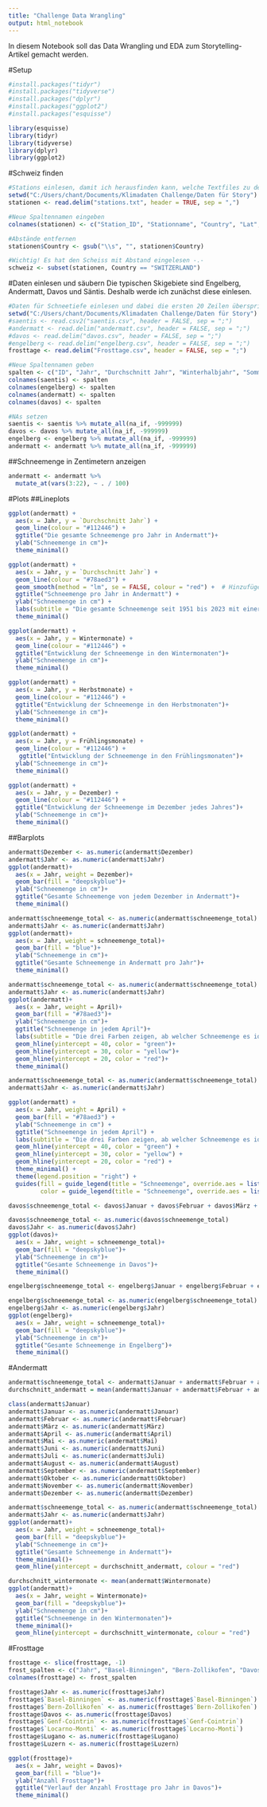 ```yaml
---
title: "Challenge Data Wrangling"
output: html_notebook
---
```

In diesem Notebook soll das Data Wrangling und EDA zum Storytelling-Artikel gemacht werden. 

#Setup
```r
#install.packages("tidyr")
#install.packages("tidyverse")
#install.packages("dplyr")
#install.packages("ggplot2")
#install.packages("esquisse")
```

```r
library(esquisse)
library(tidyr)
library(tidyverse)
library(dplyr)
library(ggplot2)
```
#Schweiz finden
```r
#Stations einlesen, damit ich herausfinden kann, welche Textfiles zu den Schweizer Stationen gehören
setwd("C:/Users/chant/Documents/Klimadaten Challenge/Daten für Story")
stationen <- read.delim("stations.txt", header = TRUE, sep = ",")
```

```r
#Neue Spaltennamen eingeben
colnames(stationen) <- c("Station_ID", "Stationname", "Country", "Lat", "Lon", "Height")
```

```r
#Abstände entfernen
stationen$Country <- gsub("\\s", "", stationen$Country)
```

```r
#Wichtig! Es hat den Scheiss mit Abstand eingelesen -.-
schweiz <- subset(stationen, Country == "SWITZERLAND")
```
#Daten einlesen und säubern
Die typischen Skigebiete sind Engelberg, Andermatt, Davos und Säntis. Deshalb werde ich zunächst diese einlesen. 
```r
#Daten für Schneetiefe einlesen und dabei die ersten 20 Zeilen überspringen
setwd("C:/Users/chant/Documents/Klimadaten Challenge/Daten für Story")
#saentis <- read.csv2("saentis.csv", header = FALSE, sep = ";")
#andermatt <- read.delim("andermatt.csv", header = FALSE, sep = ";")
#davos <- read.delim("davos.csv", header = FALSE, sep = ";")
#engelberg <- read.delim("engelberg.csv", header = FALSE, sep = ";")
frosttage <- read.delim("Frosttage.csv", header = FALSE, sep = ";")
```
```r
#Neue Spaltennamen geben
spalten <- c("ID", "Jahr", "Durchschnitt Jahr", "Winterhalbjahr", "Sommerhalbjahr", "Wintermonate", "Frühlingsmonate", "Sommermonate", "Herbstmonate", "Januar", "Februar", "März", "April", "Mai", "Juni", "Juli", "August", "September", "Oktober", "November", "Dezember")
colnames(saentis) <- spalten
colnames(engelberg) <- spalten
colnames(andermatt) <- spalten
colnames(davos) <- spalten
```

```r
#NAs setzen
saentis <- saentis %>% mutate_all(na_if, -999999)
davos <- davos %>% mutate_all(na_if, -999999)
engelberg <- engelberg %>% mutate_all(na_if, -999999)
andermatt <- andermatt %>% mutate_all(na_if, -999999)
```

##Schneemenge in Zentimetern anzeigen
```r
andermatt <- andermatt %>%
  mutate_at(vars(3:22), ~ . / 100)
```

#Plots
##Lineplots
```r
ggplot(andermatt) +
  aes(x = Jahr, y = `Durchschnitt Jahr`) +
  geom_line(colour = "#112446") +
  ggtitle("Die gesamte Schneemenge pro Jahr in Andermatt")+
  ylab("Schneemenge in cm")+
  theme_minimal()
```
```r
ggplot(andermatt) +
  aes(x = Jahr, y = `Durchschnitt Jahr`) +
  geom_line(colour = "#78aed3") +
  geom_smooth(method = "lm", se = FALSE, colour = "red") +  # Hinzufügen der Trendlinie
  ggtitle("Schneemenge pro Jahr in Andermatt") +
  ylab("Schneemenge in cm") + 
  labs(subtitle = "Die gesamte Schneemenge seit 1951 bis 2023 mit einer roten Trendlinie") +
  theme_minimal()
```


```r
ggplot(andermatt) +
  aes(x = Jahr, y = Wintermonate) +
  geom_line(colour = "#112446") +
  ggtitle("Entwicklung der Schneemenge in den Wintermonaten")+
  ylab("Schneemenge in cm")+
  theme_minimal()
```

```r
ggplot(andermatt) +
  aes(x = Jahr, y = Herbstmonate) +
  geom_line(colour = "#112446") +
  ggtitle("Entwicklung der Schneemenge in den Herbstmonaten")+
  ylab("Schneemenge in cm")+
  theme_minimal()
```

```r
ggplot(andermatt) +
  aes(x = Jahr, y = Frühlingsmonate) +
  geom_line(colour = "#112446") +
   ggtitle("Entwicklung der Schneemenge in den Frühlingsmonaten")+
  ylab("Schneemenge in cm")+
  theme_minimal()
```

```r
ggplot(andermatt) +
  aes(x = Jahr, y = Dezember) +
  geom_line(colour = "#112446") +
  ggtitle("Entwicklung der Schneemenge im Dezember jedes Jahres")+
  ylab("Schneemenge in cm")+
  theme_minimal()
```
##Barplots
```r
andermatt$Dezember <- as.numeric(andermatt$Dezember)
andermatt$Jahr <- as.numeric(andermatt$Jahr)
ggplot(andermatt)+
  aes(x = Jahr, weight = Dezember)+
  geom_bar(fill = "deepskyblue")+
  ylab("Schneemenge in cm")+
  ggtitle("Gesamte Schneemenge von jedem Dezember in Andermatt")+
  theme_minimal()
```
```r
andermatt$schneemenge_total <- as.numeric(andermatt$schneemenge_total)
andermatt$Jahr <- as.numeric(andermatt$Jahr)
ggplot(andermatt)+
  aes(x = Jahr, weight = schneemenge_total)+
  geom_bar(fill = "blue")+
  ylab("Schneemenge in cm")+
  ggtitle("Gesamte Schneemenge in Andermatt pro Jahr")+
  theme_minimal()
```
```r
andermatt$schneemenge_total <- as.numeric(andermatt$schneemenge_total)
andermatt$Jahr <- as.numeric(andermatt$Jahr)
ggplot(andermatt)+
  aes(x = Jahr, weight = April)+
  geom_bar(fill = "#78aed3")+
  ylab("Schneemenge in cm")+
  ggtitle("Schneemenge in jedem April")+
  labs(subtitle = "Die drei Farben zeigen, ab welcher Schneemenge es ideal, möglich und kritisch zum Skifahren ist.")+
  geom_hline(yintercept = 40, color = "green")+
  geom_hline(yintercept = 30, color = "yellow")+
  geom_hline(yintercept = 20, color = "red")+
  theme_minimal()
```

```r
andermatt$schneemenge_total <- as.numeric(andermatt$schneemenge_total)
andermatt$Jahr <- as.numeric(andermatt$Jahr)

ggplot(andermatt) +
  aes(x = Jahr, weight = April) +
  geom_bar(fill = "#78aed3") +
  ylab("Schneemenge in cm") +
  ggtitle("Schneemenge in jedem April") +
  labs(subtitle = "Die drei Farben zeigen, ab welcher Schneemenge es ideal, möglich und kritisch zum Skifahren ist.") +
  geom_hline(yintercept = 40, color = "green") +
  geom_hline(yintercept = 30, color = "yellow") +
  geom_hline(yintercept = 20, color = "red") +
  theme_minimal() +
  theme(legend.position = "right") +
  guides(fill = guide_legend(title = "Schneemenge", override.aes = list(fill = c("green", "yellow", "red"))),
         color = guide_legend(title = "Schneemenge", override.aes = list(color = c("green", "yellow", "red"))))
```


```r
davos$schneemenge_total <- davos$Januar + davos$Februar + davos$März + davos$April + davos$Mai + davos$Juni + davos$Juli + davos$August + davos$September + davos$Oktober + davos$November + davos$Dezember
```

```r
davos$schneemenge_total <- as.numeric(davos$schneemenge_total)
davos$Jahr <- as.numeric(davos$Jahr)
ggplot(davos)+
  aes(x = Jahr, weight = schneemenge_total)+
  geom_bar(fill = "deepskyblue")+
  ylab("Schneemenge in cm")+
  ggtitle("Gesamte Schneemenge in Davos")+
  theme_minimal()
```
```r
engelberg$schneemenge_total <- engelberg$Januar + engelberg$Februar + engelberg$März + engelberg$April + engelberg$Mai + engelberg$Juni + engelberg$Juli + engelberg$August + engelberg$September + engelberg$Oktober + engelberg$November + engelberg$Dezember
```

```r
engelberg$schneemenge_total <- as.numeric(engelberg$schneemenge_total)
engelberg$Jahr <- as.numeric(engelberg$Jahr)
ggplot(engelberg)+
  aes(x = Jahr, weight = schneemenge_total)+
  geom_bar(fill = "deepskyblue")+
  ylab("Schneemenge in cm")+
  ggtitle("Gesamte Schneemenge in Engelberg")+
  theme_minimal()
```
#Andermatt
```r
andermatt$schneemenge_total <- andermatt$Januar + andermatt$Februar + andermatt$März + andermatt$April + andermatt$Mai + andermatt$Juni + andermatt$Juli + andermatt$August + andermatt$September + andermatt$Oktober + andermatt$November + andermatt$Dezember
durchschnitt_andermatt = mean(andermatt$Januar + andermatt$Februar + andermatt$März + andermatt$April + andermatt$Mai + andermatt$Juni + andermatt$Juli + andermatt$August + andermatt$September + andermatt$Oktober + andermatt$November + andermatt$Dezember)
```

```r
class(andermatt$Januar)
andermatt$Januar <- as.numeric(andermatt$Januar)
andermatt$Februar <- as.numeric(andermatt$Februar)
andermatt$März <- as.numeric(andermatt$März)
andermatt$April <- as.numeric(andermatt$April)
andermatt$Mai <- as.numeric(andermatt$Mai)
andermatt$Juni <- as.numeric(andermatt$Juni)
andermatt$Juli <- as.numeric(andermatt$Juli)
andermatt$August <- as.numeric(andermatt$August)
andermatt$September <- as.numeric(andermatt$September)
andermatt$Oktober <- as.numeric(andermatt$Oktober)
andermatt$November <- as.numeric(andermatt$November)
andermatt$Dezember <- as.numeric(andermatt$Dezember)
```

```r
andermatt$schneemenge_total <- as.numeric(andermatt$schneemenge_total)
andermatt$Jahr <- as.numeric(andermatt$Jahr)
ggplot(andermatt)+
  aes(x = Jahr, weight = schneemenge_total)+
  geom_bar(fill = "deepskyblue")+
  ylab("Schneemenge in cm")+
  ggtitle("Gesamte Schneemenge in Andermatt")+
  theme_minimal()+
  geom_hline(yintercept = durchschnitt_andermatt, colour = "red")
```

```r
durchschnitt_wintermonate <- mean(andermatt$Wintermonate)
ggplot(andermatt)+
  aes(x = Jahr, weight = Wintermonate)+
  geom_bar(fill = "deepskyblue")+
  ylab("Schneemenge in cm")+
  ggtitle("Schneemenge in den Wintermonaten")+
  theme_minimal()+
  geom_hline(yintercept = durchschnitt_wintermonate, colour = "red")
```

#Frosttage
```r
frosttage <- slice(frosttage, -1)
frost_spalten <- c("Jahr", "Basel-Binningen", "Bern-Zollikofen", "Davos", "Genf-Cointrin", "Locarno-Monti", "Lugano", "Luzern", "Neuenburg", "Säntis", "Samedan", "Sitten", "St. Gallen", "Zürich-Fluntern")
colnames(frosttage) <- frost_spalten
```

```r
frosttage$Jahr <- as.numeric(frosttage$Jahr)
frosttage$`Basel-Binningen` <- as.numeric(frosttage$`Basel-Binningen`)
frosttage$`Bern-Zollikofen` <- as.numeric(frosttage$`Bern-Zollikofen`)
frosttage$Davos <- as.numeric(frosttage$Davos)
frosttage$`Genf-Cointrin` <- as.numeric(frosttage$`Genf-Cointrin`)
frosttage$`Locarno-Monti` <- as.numeric(frosttage$`Locarno-Monti`)
frosttage$Lugano <- as.numeric(frosttage$Lugano)
frosttage$Luzern <- as.numeric(frosttage$Luzern)
```

```r
ggplot(frosttage)+
  aes(x = Jahr, weight = Davos)+
  geom_bar(fill = "blue")+
  ylab("Anzahl Frosttage")+
  ggtitle("Verlauf der Anzahl Frosttage pro Jahr in Davos")+
  theme_minimal()
```

